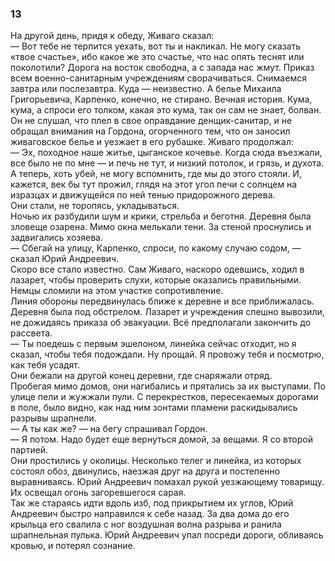 ### 13 {-}

На другой день, придя к обеду, Живаго сказал:<br/> — Вот тебе не терпится уехать, вот ты и накликал. Не могу сказать «твое счастье», ибо какое же это счастье, что нас опять теснят или поколотили? Дорога на восток свободна, а с запада нас жмут. Приказ всем военно-санитарным учреждениям сворачиваться. Снимаемся завтра или послезавтра. Куда — неизвестно. А белье Михаила Григорьевича, Карпенко, конечно, не стирано. Вечная история. Кума, кума, а спроси его толком, какая это кума, так он сам не знает, болван.<br/> Он не слушал, что плел в свое оправдание денщик-санитар, и не обращал внимания на Гордона, огорченного тем, что он заносил живаговское белье и уезжает в его рубашке. Живаго продолжал:<br/> — Эх, походное наше житье, цыганское кочевье. Когда сюда въезжали, все было не по мне — и печь не тут, и низкий потолок, и грязь, и духота. А теперь, хоть убей, не могу вспомнить, где мы до этого стояли. И, кажется, век бы тут прожил, глядя на этот угол печи с солнцем на изразцах и движущейся по ней тенью придорожного дерева.<br/> Они стали, не торопясь, укладываться.<br/> Ночью их разбудили шум и крики, стрельба и беготня. Деревня была зловеще озарена. Мимо окна мелькали тени. За стеной проснулись и задвигались хозяева.<br/> — Сбегай на улицу, Карпенко, спроси, по какому случаю содом, — сказал Юрий Андреевич.<br/> Скоро все стало известно. Сам Живаго, наскоро одевшись, ходил в лазарет, чтобы проверить слухи, которые оказались правильными. Немцы сломили на этом участке сопротивление.<br/> Линия обороны передвинулась ближе к деревне и все приближалась. Деревня была под обстрелом. Лазарет и учреждения спешно вывозили, не дожидаясь приказа об эвакуации. Всё предполагали закончить до рассвета.<br/> — Ты поедешь с первым эшелоном, линейка сейчас отходит, но я сказал, чтобы тебя подождали. Ну прощай. Я провожу тебя и посмотрю, как тебя усадят.<br/> Они бежали на другой конец деревни, где снаряжали отряд.<br/> Пробегая мимо домов, они нагибались и прятались за их выступами. По улице пели и жужжали пули. С перекрестков, пересекаемых дорогами в поле, было видно, как над ним зонтами пламени раскидывались разрывы шрапнели.<br/> — А ты как же? — на бегу спрашивал Гордон.<br/> — Я потом. Надо будет еще вернуться домой, за вещами. Я со второй партией.<br/> Они простились у околицы. Несколько телег и линейка, из которых состоял обоз, двинулись, наезжая друг на друга и постепенно выравниваясь. Юрий Андреевич помахал рукой уезжающему товарищу. Их освещал огонь загоревшегося сарая.<br/> Так же стараясь идти вдоль изб, под прикрытием их углов, Юрий Андреевич быстро направился к себе назад. За два дома до его крыльца его свалила с ног воздушная волна разрыва и ранила шрапнельная пулька. Юрий Андреевич упал посреди дороги, обливаясь кровью, и потерял сознание.

